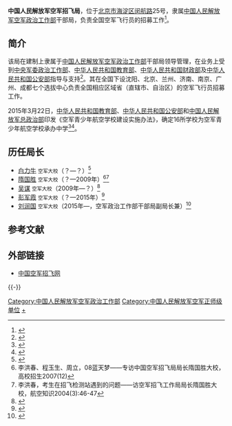 {{Infobox PRCG |color = blue
|机构名称 = 中国人民解放军空军招飞局
|军事级别 = 正师级|nocat
|上级机构 = [[中国人民解放军空军政治工作部|中国人民解放军空军政治工作部]]干部局
|机构类型 = 
|标志1 = China Emblem PLA.svg 
|标志1说明 = [[中国人民解放军军徽|中国人民解放军军徽]]
|标志2 = Chinese Air Force Recruits Pilots (PLAAF) logo.svg 
|标志2宽度 = 180px
|标志2说明 = 中国人民解放军空军招飞局招募标识
|成立时间 = 1987年
|职位1 = 局长
|人员1 = [[刘润国|刘润国]]
|衔级1 = 空军大校
|职位2= 
|人员2=
|衔级2=
|场所1 = 中国人民解放军空军招飞局
|地址1 = [[北京市|北京市]][[海淀区|海淀区]]闵航路25号
|邮编1 = 100195
|电话1 = {{tel|86|10|66921803}}<br />{{tel|86|10|66983994}}
|场所2 = 沈阳选拔中心（负责[[辽宁省|辽宁省]]、[[吉林省|吉林省]]、[[黑龙江省|黑龙江省]]招飞工作）
|地址2 = [[辽宁省|辽宁省]][[沈阳市|沈阳市]][[沈河区|沈河区]]万柳塘路51号
|邮编2 = 110015
|电话2 = {{tel|86|24|24280378}}
|场所3 = 北京选拔中心（负责[[北京市|北京市]]、[[天津市|天津市]]、[[河北省|河北省]]、[[山西省|山西省]]、[[内蒙古自治区|内蒙古自治区]]招飞工作）
|地址3 = [[北京市|北京市]][[东城区_(北京市)|东城区]]光明路甲1号
|邮编3 = 100061
|电话3 = {{tel|86|10|66911710}}
|场所4 = 兰州选拔中心（负责[[甘肃省|甘肃省]]、[[陕西省|陕西省]]、[[青海省|青海省]]、[[宁夏回族自治区|宁夏回族自治区]]、[[新疆维吾尔自治区|新疆维吾尔自治区]]招飞工作）
|地址4 = [[甘肃省|甘肃省]][[兰州市|兰州市]][[城关区_(兰州市)|城关区]]东岗东路913号
|邮编4 = 730020
|电话4 = {{tel|86|931|4865353}}
|场所5 = 济南选拔中心（负责[[山东省|山东省]]、[[河南省|河南省]]招飞工作）
|地址5 = [[山东省|山东省]][[济南市|济南市]][[市中区_(济南市)|市中区]]英雄山路105号
|邮编5 = 250002
|电话5 = {{tel|86|531|51697488}}
|场所6 = 南京选拔中心（负责[[江苏省|江苏省]]、[[浙江省|浙江省]]、[[上海市|上海市]]、[[安徽省|安徽省]]、[[江西省|江西省]]、[[福建省|福建省]]招飞工作）
|地址6 = [[江苏省|江苏省]][[南京市|南京市]][[玄武区|玄武区]]珠江路东大影壁16号
|邮编6 = 210018
|电话6 = {{tel|86|25|80875437}}
|场所7 = 广州选拔中心（负责[[广东省|广东省]]、[[湖南省|湖南省]]、[[湖南省|湖南省]]、[[湖北省|湖北省]]、[[广西壮族自治区|广西壮族自治区]]、[[海南省|海南省]]招飞工作）
|地址7 = [[广东省|广东省]][[广州市|广州市]][[天河区|天河区]]天河东路151号
|邮编7 = 510620
|电话7 = {{tel|86|20|38809202}}
|场所8 = [[成都|成都]]选拔中心（负责[[四川省|四川省]]、[[重庆市|重庆市]]、[[贵州省|贵州省]]、[[云南省|云南省]]、[[西藏自治区|西藏自治区]]招飞工作）
|地址8 = [[四川省|四川省]][[成都市|成都市]][[武侯区|武侯区]]九眼桥共和路2号
|邮编8 = 610061
|电话8 = {{tel|86|28|85399171}}
}}

'''中国人民解放军空军招飞局'''，位于[[北京市|北京市]][[海淀区|海淀区]][[闵航路|闵航路]]25号，隶属[[中国人民解放军空军政治工作部|中国人民解放军空军政治工作部]]干部局，负责全国空军飞行员的招募工作<ref>{{cite web |url = http://www.kjzfw.net/ |title = 中国人民解放军空军招飞局 |author =  |date =  |website = 中国空军招飞网 |access-date = 2017-05-17 |archive-url = https://web.archive.org/web/20170602045615/http://www.kjzfw.net/ |archive-date = 2017-06-02 |dead-url = yes }}</ref>。

==简介==
该局在建制上隶属于[[中国人民解放军空军政治工作部|中国人民解放军空军政治工作部]]干部局领导管理，在业务上受到[[中央军委政治工作部|中央军委政治工作部]]、[[中华人民共和国教育部|中华人民共和国教育部]]、[[中华人民共和国财政部|中华人民共和国财政部]]及[[中华人民共和国公安部|中华人民共和国公安部]]指导与支持<ref>{{cite web  |url = http://www.kjzfw.net/Item/1495.aspx  |title = 2017年空军招收飞行学员简章  |author =   |date = 2016-10-31  |website = 中国空军招飞网  |access-date = 2017-02-26  |archive-url = https://web.archive.org/web/20170227151621/http://www.kjzfw.net/Item/1495.aspx  |archive-date = 2017-02-27  |dead-url = yes  }}</ref>。其在全国下设沈阳、北京、兰州、济南、南京、广州、成都七个选拔中心负责全国相应区域省（直辖市、自治区）的空军飞行员招募工作。

2015年3月22日，[[中华人民共和国教育部|中华人民共和国教育部]]、[[中华人民共和国公安部|中华人民共和国公安部]]和[[中国人民解放军总政治部|中国人民解放军总政治部]]印发《空军青少年航空学校建设实施办法》，确定16所学校为空军青少年航空学校承办中学<ref>{{Cite web |url = http://www.mod.gov.cn/edu/2015-03/17/content_4575173.htm |title = 16所省级示范高中确定为空军青少年航空学校 |author =  |date = 2015-03-17 |website = 国防部网 |accessdate = 2017-02-26 |archive-date = 2015-08-31 |archive-url = https://web.archive.org/web/20150831132541/http://www.mod.gov.cn/edu/2015-03/17/content_4575173.htm |dead-url = no }}</ref><ref>{{cite web |url = http://www.kjzfw.net/Item/987.aspx |title = 教育部、公安部和解放军总政治部印发《空军青少年航空学校建设实施办法》 |author =  |date = 2015-03-22 |website = 中国空军招飞网 |access-date = 2017-02-26 |archive-url = https://web.archive.org/web/20170421041015/http://www.kjzfw.net/Item/987.aspx |archive-date = 2017-04-21 |dead-url = yes }}</ref>。

== 历任局长 ==
*[[白力牛|白力牛]] <small>空军大校</small>（？—？）<ref>{{cite web |url = http://www.tsheducation.net/gjb/ShowArticle.asp?ArticleID=28855 |title = 原空军招飞局局长亲临我校做航空知识讲座 |author =  |date = 2015-12-22 |publisher = 湖南省长沙同升湖实验学校 }}</ref>
*[[隋国胜|隋国胜]] <small>空军大校</small>（？—2009年）<ref>李洪春、程玉生、周立，08蓝天梦——专访中国空军招飞局局长隋国胜大校，高校招生2007(12)</ref><ref>李洪春，考生在招飞检测站遇到的问题——访空军招飞工作局局长隋国胜大校，航空知识2004(3):46-47</ref>
*[[吴谋|吴谋]] <small>空军大校</small>（2009年—？）<ref>{{cite web |url = http://news.163.com/10/0313/14/61LOQ2SL000146BB.html |title = 空军招飞 高考后仍可参加选拔 |author =  |date = 2010-03-13 |website = 网易 |access-date = 2017-05-17 |archive-url = https://web.archive.org/web/20190124001541/http://news.163.com/10/0313/14/61LOQ2SL000146BB.html |archive-date = 2019-01-24 |dead-url = yes }}</ref>
*[[彭军霞|彭军霞]] <small>空军大校</small>（？—2015年）<ref>{{cite web |url =  http://news.xinhuanet.com/2015-02/26/c_1114444441.htm |title =  空军招飞局局长解读空军青少年航空学校五大惠生政策|author =  |date =2015-02-26  |website = 新华网 }}</ref>
* [[刘润国|刘润国]] <small>空军大校</small>（2015年—，空军政治工作部干部局副局长兼）<ref>{{Cite web |url = http://gzb.scufz.org/ggxx/xykx/2017/0508/6729.html |title = 空军招飞局局长刘润国一行莅临川大附中视察空军青少年航空学校 |author =  |date = 2017-05-08 |publisher = 四川大学附属中学 }}{{Dead link|date=2020年3月 |bot=InternetArchiveBot |fix-attempted=yes }}</ref>

== 参考文献 ==
{{Reflist|30em}}

== 外部链接 ==
* [https://web.archive.org/web/20170227151617/http://www.kjzfw.net/ 中国空军招飞网]

{{-}}
{{中国人民解放军空军}}

[[Category:中国人民解放军空军政治工作部|Category:中国人民解放军空军政治工作部]]
[[Category:中国人民解放军空军正师级单位|Category:中国人民解放军空军正师级单位]]
[[Category:中国人民解放军空军飞行员|+]]